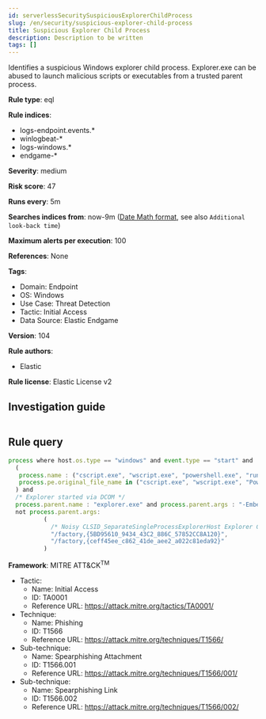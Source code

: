 ```yaml
---
id: serverlessSecuritySuspiciousExplorerChildProcess
slug: /en/security/suspicious-explorer-child-process
title: Suspicious Explorer Child Process
description: Description to be written
tags: []
---
```


<div id="suspicious-explorer-child-process"></div>

Identifies a suspicious Windows explorer child process. Explorer.exe can be abused to launch malicious scripts or executables from a trusted parent process.

**Rule type**: eql

**Rule indices**: 

* logs-endpoint.events.*
* winlogbeat-*
* logs-windows.*
* endgame-*

**Severity**: medium

**Risk score**: 47

**Runs every**: 5m

**Searches indices from**: now-9m ([Date Math format](((ref))/common-options.html#date-math), see also <DocLink id="serverlessSecurityRulesUiCreate" section="set-the-rules-schedule">`Additional look-back time`</DocLink>)

**Maximum alerts per execution**: 100

**References**: None

**Tags**: 

* Domain: Endpoint
* OS: Windows
* Use Case: Threat Detection
* Tactic: Initial Access
* Data Source: Elastic Endgame

**Version**: 104

**Rule authors**: 

* Elastic

**Rule license**: Elastic License v2

## Investigation guide

```markdown

```

## Rule query

```js
process where host.os.type == "windows" and event.type == "start" and
  (
   process.name : ("cscript.exe", "wscript.exe", "powershell.exe", "rundll32.exe", "cmd.exe", "mshta.exe", "regsvr32.exe") or
   process.pe.original_file_name in ("cscript.exe", "wscript.exe", "PowerShell.EXE", "RUNDLL32.EXE", "Cmd.Exe", "MSHTA.EXE", "REGSVR32.EXE")
  ) and
  /* Explorer started via DCOM */
  process.parent.name : "explorer.exe" and process.parent.args : "-Embedding" and
  not process.parent.args:
          (
            /* Noisy CLSID_SeparateSingleProcessExplorerHost Explorer COM Class IDs   */
            "/factory,{5BD95610_9434_43C2_886C_57852CC8A120}",
            "/factory,{ceff45ee_c862_41de_aee2_a022c81eda92}"
          )

```

**Framework**: MITRE ATT&CK<sup>TM</sup>

* Tactic:
    * Name: Initial Access
    * ID: TA0001
    * Reference URL: https://attack.mitre.org/tactics/TA0001/
* Technique:
    * Name: Phishing
    * ID: T1566
    * Reference URL: https://attack.mitre.org/techniques/T1566/
* Sub-technique:
    * Name: Spearphishing Attachment
    * ID: T1566.001
    * Reference URL: https://attack.mitre.org/techniques/T1566/001/
* Sub-technique:
    * Name: Spearphishing Link
    * ID: T1566.002
    * Reference URL: https://attack.mitre.org/techniques/T1566/002/

